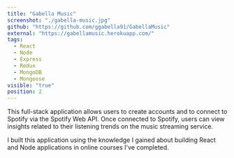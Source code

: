 ```yaml
---
title: "Gabella Music"
screenshot: "./gabella-music.jpg"
github: "https://github.com/ggabella91/GabellaMusic"
external: "https://gabellamusic.herokuapp.com/"
tags:
  - React
  - Node
  - Express
  - Redux
  - MongoDB
  - Mongoose
visible: "true"
position: 2
---
```


This full-stack application allows users to create accounts and to connect to Spotify via the Spotify Web API. Once connected to Spotify, users can view insights related to their listening trends on the music streaming service.

I built this application using the knowledge I gained about building React and Node applications in online courses I've completed.